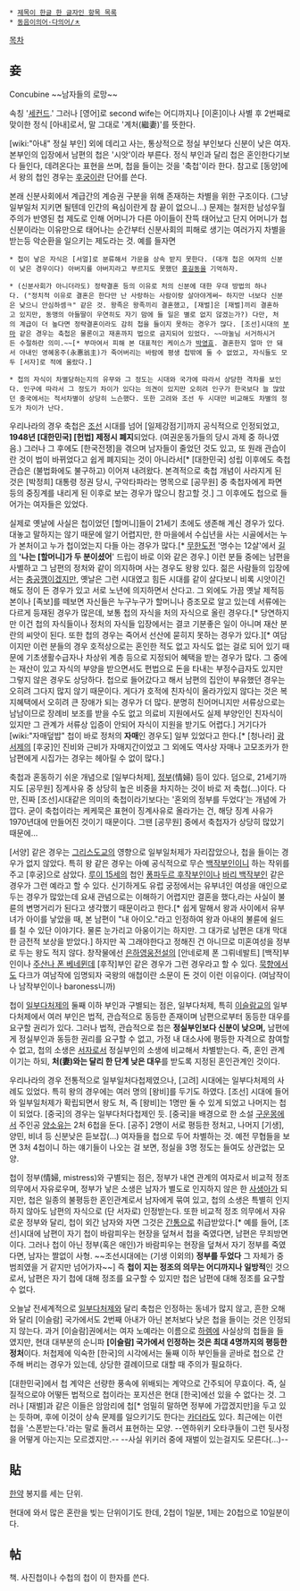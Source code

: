  * [[제목이 한글 한 글자인 항목 목록]]
 * [[동음이의어·다의어/ㅊ]]

[[목차]]
== 妾 ==
Concubine
~~남자들의 로망~~

속칭 '[[세컨드]].' 그러나 [영어]로 second wife는 어디까지나 [이혼]이나 사별 후 2번째로 맞이한 정식 [아내]로서, 말 그대로 '계처(繼妻)'를 뜻한다. 

[wiki:"아내" 정실 부인] 외에 데리고 사는, 통상적으로 정실 부인보다 신분이 낮은 여자. 본부인의 입장에서 남편의 첩은 '시앗'이라 부른다. 정식 부인과 달리 첩은 혼인한다기보다 들인다, 데려온다는 표현을 쓰며, 첩을 들이는 것을 '축첩'이라 한다. 참고로 [동양]에서 왕의 첩인 경우는 [[후궁]]이란 단어를 쓴다.

본래 신분사회에서 계급간의 계승권 구분을 위해 존재하는 차별을 위한 구조이다. (그냥 일부일처 지키면 될텐데 인간의 욕심이란게 참 끝이 없으니...) 문제는 철저한 남성우월주의가 반영된 첩 제도로 인해 어머니가 다른 아이들이 잔뜩 태어났고 단지 어머니가 첩신분이라는 이유만으로 태어나는 순간부터 신분사회의 피해로 생기는 여러가지 차별을 받는등 악순환을 일으키는 제도라는 것. 예를 들자면

 * 첩이 낳은 자식은 [서얼]로 분류해서 가문을 상속 받지 못한다. (대개 첩은 여자의 신분이 낮은 경우이다) 아버지를 아버지라고 부르지도 못했던 [[홍길동]]을 기억하자.

 * (신분사회가 아니더라도) 정략결혼 등의 이유로 처의 신분에 대한 우대 방법의 하나다. ("정치적 이유로 결혼은 한다만 난 사랑하는 사람이랑 살아야게써~ 하지만 너보다 신분은 낮으니 안심하셈ㅋ" 같은 것. 왕족은 왕족끼리 결혼했고, [재벌]은 [재벌]끼리 결혼하고 있지만, 동맹의 아들딸이 우연히도 자기 맘에 들 일은 별로 없지 않겠는가?) 다만, 처의 계급이 더 높다면 정략결혼이라도 감히 첩을 들이지 못하는 경우가 많다. [조선]시대의 [[부마]] 같은 경우는 축첩은 물론이고 재혼까지 법으로 금지되어 있었다. ~~마눌님 서거하시거든 수절하란 의미.~~[* 부마여서 피해 본 대표적인 케이스가 [[박영효]]. 결혼한지 얼마 안 돼서 아내인 영혜옹주(永惠翁主)가 죽어버리는 바람에 평생 첩밖에 둘 수 없었고, 자식들도 모두 [서자]로 적에 올랐다.]

 * 첩의 자식이 차별당하는지의 유무와 그 정도는 시대와 국가에 따라서 상당한 격차를 보인다. 인구에 따라서 그 정도가 차이가 있다는 의견이 있지만 오히려 인구가 한국보다 늘 많았던 중국에서는 적서차별이 상당히 느슨했다. 또한 고려와 조선 두 시대만 비교해도 차별의 정도가 차이가 난다.

우리나라의 경우 축첩은 [[조선]] 시대를 넘어 [일제강점기]까지 공식적으로 인정되었고, '''1948년 [대한민국] [헌법] 제정시 폐지'''되었다. (여권운동가들의 당시 과제 중 하나였음.) 그러나 그 후에도 [한국전쟁]을 겪으며 남자들이 줄었던 것도 있고, 또 원래 관습이란 것이 법이 바뀌었다고 쉽게 폐지되는 것이 아니라서[* [대한민국] 성립 이후에도 축첩 관습은 (불법화에도 불구하고) 이어져 내려왔다. 본격적으로 축첩 개념이 사라지게 된 것은 [박정희] 대통령 정권 당시, 구악타파라는 명목으로 [공무원] 중 축첩자에게 파면 등의 중징계를 내리게 된 이후로 보는 경우가 많으니 참고할 것.] 그 이후에도 첩으로 들어가는 여자들은 있었다. 

실제로 옛날에 사실은 첩이었던 [할머니]들이 21세기 초에도 생존해 계신 경우가 있다. 대놓고 말하지는 않기 때문에 알기 어렵지만, 한 마을에서 수십년을 사는 시골에서는 누가 본처이고 누가 첩이었는지 다들 아는 경우가 많다.[* [[무한도전]] '명수는 12살'에서 [[길(리쌍)|길]]의 ''''나는 [할머니]가 두 분이셨어'''' 드립이 바로 이와 같은 경우.] 이런 분들 중에는 남편을 사별하고 그 남편의 정처와 같이 의지하며 사는 경우도 왕왕 있다. 젊은 사람들의 입장에서는 [[충공깽]]이겠지만, 옛날은 그런 시대였고 힘든 시대를 같이 살다보니 비록 시앗이긴 해도 정이 든 경우가 있고 서로 노년에 의지하면서 산다고. 그 외에도 가끔 옛날 제적등본이나 [족보]를 떼보면 자신들은 누구누구가 할머니나 증조모로 알고 있는데 서류에는 다르게 등재된 경우가 많은데, 보통 첩의 자식을 처의 자식으로 올린 경우다.[* 당연하지만 이건 첩의 자식들이나 정처의 자식들 입장에서는 결코 기분좋은 일이 아니며 재산 분란의 씨앗이 된다. 또한 첩의 경우는 죽어서 선산에 묻히지 못하는 경우가 있다.][* 여담이지만 이런 분들의 경우 호적상으로는 혼인한 적도 없고 자식도 없는 걸로 되어 있기 때문에 기초생활수급자나 차상위 계층 등으로 지정되어 혜택을 받는 경우가 많다. 그 중에는 재산이 있고 자식의 부양을 받으면서도 편법으로 돈을 타내는 부정수급자도 있지만 그렇지 않은 경우도 상당하다. 첩으로 들어갔다고 해서 남편의 집안이 부유했던 경우는 오히려 그다지 많지 않기 때문이다. 게다가 호적에 친자식이 올라가있지 않다는 것은 복지혜택에서 오히려 큰 장애가 되는 경우가 더 많다. 분명히 친어머니지만 서류상으로는 남남이므로 장례비 보조를 받을 수도 없고 의료비 지원에서도 실제 부양인인 친자식이 있지만 그 관계가 서류상 입증이 안되어 자식이 지원을 받기도 어렵다.] 거기다가 [wiki:"자매덮밥" 첩이 바로 정처의 '''자매'''인 경우도] 일부 있었다고 한다.[* [청나라] [[광서제]]의 [후궁]인 진비와 근비가 자매지간이었고 그 외에도 역사상 자매나 고모조카가 한 남편에게 시집가는 경우는 헤아릴 수 없이 많다.]

축첩과 혼동하기 쉬운 개념으로 [일부다처제], [http://rigvedawiki.net/r1/wiki.php/%EC%A0%95%EB%B6%80#s-2.2 정부](情婦) 등이 있다. 덤으로, 21세기까지도 [공무원] 징계사유 중 상당히 높은 비중을 차지하는 것이 바로 저 축첩(…)이다. 다만, 진짜 [조선]시대같은 의미의 축첩이라기보다는 '혼외의 정부를 두었다'는 개념에 가깝다. 굳이 축첩이라는 케케묵은 표현이 징계사유로 올라가는 건, 해당 징계 사유가 1970년대에 만들어진 것이기 때문이다. 그땐 [공무원] 중에서 축첩자가 상당히 많았기 때문에…

[서양] 같은 경우는 [[기독교|그리스도교]]의 영향으로 일부일처제가 자리잡았으나, 첩을 들이는 경우가 없지 않았다. 특히 왕 같은 경우는 아예 공식적으로 무슨 [[백작]]부인이니 하는 작위를 주고 [후궁]으로 삼았다. [[루이 15세]]의 첩인 [[마담 드 퐁파두르#s-1|퐁파두르 후작부인]]이나 [[뒤바리 부인|바리 백작부인]] 같은 경우가 그런 예라고 할 수 있다. 신기하게도 유럽 궁정에서는 유부녀인 여성을 애인으로 두는 경우가 많았는데 요새 관념으로는 이해하기 어렵지만 결혼을 했다,라는 사실이 불륜의 변명거리가 된다고 생각했기 때문이라고 한다.[* 쉽게 말해서 왕과 사이에서 유부녀가 아이를 낳았을 때, 본 남편이 "내 아이오."라고 인정하여 왕과 아내의 불륜에 쉴드를 칠 수 있단 이야기다. 물론 눈가리고 아웅이기는 하지만. 그 대가로 남편은 대개 막대한 금전적 보상을 받았다.] 하지만 꼭 그래야한다고 정해진 건 아니므로 미혼여성을 정부로 두는 왕도 적지 않다. 창작물에선 [[은하영웅전설]]의 [안네로제 폰 그뤼네발트] [백작]부인이나 [[주산나 폰 베네뮌데]] [후작]부인 같은 경우가 그런 경우라고 할 수 있다. [[묵향]]에서도 다크가 여남작에 임명되자 국왕의 애첩이란 소문이 돈 것이 이런 이유이다. (여남작이나 남작부인이나 baroness니까)

첩이 [[일부다처제]]의 둘째 이하 부인과 구별되는 점은, 일부다처제, 특히 [[이슬람교]]의 일부다처제에서 여러 부인은 법적, 관습적으로 동등한 존재이며 남편으로부터 동등한 대우를 요구할 권리가 있다. 그러나 법적, 관습적으로 첩은 '''정실부인보다 신분이 낮으며,''' 남편에게 정실부인과 동등한 권리를 요구할 수 없고, 가정 내 대소사에 평등한 자격으로 참여할 수 없고, 첩의 소생은 [[서자]]로서 정실부인의 소생에 비교해서 차별받는다. 즉, 혼인 관계이기는 하되, '''처(妻)와는 달리 한 단계 낮은 대우'''를 받도록 지정된 혼인관계인 것이다.

우리나라의 경우 전통적으로 일부일처다첩제였으나, [고려] 시대에는 일부다처제의 사례도 있었다. 특히 왕의 경우에는 여러 명의 [왕비]를 두기도 하였다. [조선] 시대에 들어와 일부일처제가 확립되면서 왕도 처, 즉 [왕비]는 1명만 둘 수 있게 되었고 나머지는 첩이 되었다. [중국]의 경우는 일부다처다첩제인 듯. [중국]을 배경으로 한 소설 [[구운몽]]에서 주인공 [[양소유]]는 2처 6첩을 둔다. [공주] 2명이 서로 평등한 정처고, 나머지 [기생], 양민, 비녀 등 신분낮은 듣보잡(…) 여자들을 첩으로 두어 차별하는 것. 예전 무협들을 보면 3처 4첩이니 하는 얘기들이 나오는 걸 보면, 정실을 3명 정도는 들여도 상관없는 모양.

첩이 정부(情婦, mistress)와 구별되는 점은, 정부가 내연 관계의 여자로서 비교적 정조 의무에서 자유로우며, 정부가 낳은 소생은 남자가 별도로 인지하지 않은 한 [[사생아]]가 되지만, 첩은 일종의 불평등한 혼인관계로서 남자에게 묶여 있고, 첩의 소생은 특별히 인지하지 않아도 남편의 자식으로 (단 서자로) 인정받는다. 또한 비교적 정조 의무에서 자유로운 정부와 달리, 첩이 외간 남자와 자면 그것은 [[간통]]으로 취급받았다.[* 예를 들어, [조선]시대에 남편이 자기 첩이 바람피우는 현장을 덮쳐서 첩을 죽였다면, 남편은 무죄방면이다. 그러나 첩이 아닌 정부(혹은 애인)가 바람피우는 현장을 덮쳐서 자기 정부를 죽였다면, 남자는 짤없이 사형. ~~조선시대에는 (기생 이외의) '''정부를 두었다''' 그 자체가 중범죄였을 거 같지만 넘어가자~~] 즉 '''첩이 지는 정조의 의무는 어디까지나 일방적'''인 것으로서, 남편은 자기 첩에 대해 정조를 요구할 수 있지만 첩은 남편에 대해 정조를 요구할 수 없다.

오늘날 전세계적으로 [[일부다처제]]와 달리 축첩은 인정하는 동네가 많지 않고, 흔한 오해와 달리 [이슬람] 국가에서도 2번째 아내가 아닌 본처보다 낮은 첩을 들이는 것은 인정되지 않는다. 과거 [이슬람]권에서는 여자 노예라는 이름으로 [[하렘]]에 사실상의 첩들을 들였지만, 현대 대부분의 순니파 '''[이슬람] 국가에서 인정하는 것은 최대 4명까지의 평등한 정처'''이다. 처첩제에 익숙한 [한국]의 시각에서는 둘째 이하 부인들을 곧바로 첩으로 간주해 버리는 경우가 있는데, 상당한 결례이므로 대할 때 주의가 필요하다.

[대한민국]에서 첩 계약은 선량한 풍속에 위배되는 계약으로 간주되어 무효이다. 즉, 실질적으로야 어떻든 법적으로 첩이라는 포지션은 현대 [한국]에선 있을 수 없다는 것. 그러나 [재벌]과 같은 이들은 암암리에 첩[* 엄밀히 말하면 정부에 가깝겠지만]을 두고 있는 듯하며, 후에 이것이 상속 문제를 일으키기도 한다는 [[카더라]]도 있다. 최근에는 이런 첩을 '스폰받는다.'라는 말로 돌려서 표현하는 모양. --엔하위키 오타쿠들이 그런 뒷사정을 어떻게 아는지는 모르겠지만.-- --사실 위키러 중에 재벌이 있는걸지도 모른다(...)--

== 貼 ==
[[한약]] 봉지를 세는 단위. 

현대에 와서 많은 혼란을 빚는 단위이기도 한데, 2첩이 1일분, 1제는 20첩으로 10일분이다.

== 帖 ==
책. 사진첩이나 수첩의 첩이 이 한자를 쓴다.
